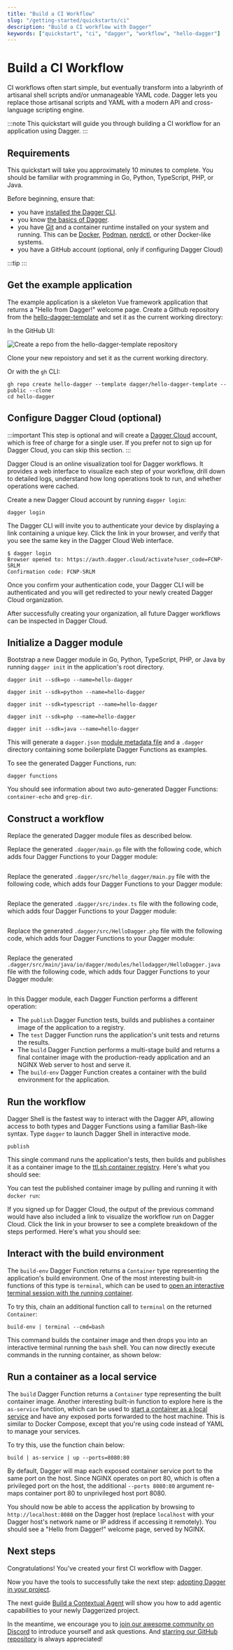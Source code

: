 ```yaml
---
title: "Build a CI Workflow"
slug: "/getting-started/quickstarts/ci"
description: "Build a CI workflow with Dagger"
keywords: ["quickstart", "ci", "dagger", "workflow", "hello-dagger"]
---
```



# Build a CI Workflow

CI workflows often start simple, but eventually transform into a labyrinth of artisanal shell scripts and/or unmanageable YAML code. Dagger lets you replace those artisanal scripts and YAML with a modern API and cross-language scripting engine.

:::note
This quickstart will guide you through building a CI workflow for an application using Dagger.
:::

## Requirements

This quickstart will take you approximately 10 minutes to complete. You should be familiar with programming in Go, Python,  TypeScript, PHP, or Java.

Before beginning, ensure that:
- you have [installed the Dagger CLI](installation.mdx).
- you know [the basics of Dagger](basics.mdx).
- you have [Git](https://git-scm.com/downloads) and a container runtime installed on your system and running. This can be [Docker](https://docs.docker.com/engine/install/), [Podman](https://podman.io/docs/installation), [nerdctl](https://github.com/containerd/nerdctl), or other Docker-like systems.
- you have a GitHub account (optional, only if configuring Dagger Cloud)

:::tip
<PartialIde />
:::

## Get the example application

The example application is a skeleton Vue framework application that returns a "Hello from Dagger!" welcome page. Create a Github repository from the [hello-dagger-template](https://github.com/dagger/hello-dagger-template) and set it as the current working directory:

In the GitHub UI:

![Create a repo from the hello-dagger-template repository](/img/current_docs/quickstart/ci/template.png)

Clone your new repoistory and set it as the current working directory.

Or with the `gh` CLI:
```shell
gh repo create hello-dagger --template dagger/hello-dagger-template --public --clone
cd hello-dagger
```

## Configure Dagger Cloud (optional)

:::important
This step is optional and will create a [Dagger Cloud](https://dagger.io/cloud) account, which is free of charge for a single user. If you prefer not to sign up for Dagger Cloud, you can skip this section.
:::

Dagger Cloud is an online visualization tool for Dagger workflows. It provides a web interface to visualize each step of your workflow, drill down to detailed logs, understand how long operations took to run, and whether operations were cached.

Create a new Dagger Cloud account by running `dagger login`:

```shell
dagger login
```

The Dagger CLI will invite you to authenticate your device by displaying a link containing a unique key. Click the link in your browser, and verify that you see the same key in the Dagger Cloud Web interface.

```shell
$ dagger login
Browser opened to: https://auth.dagger.cloud/activate?user_code=FCNP-SRLM
Confirmation code: FCNP-SRLM
```

Once you confirm your authentication code, your Dagger CLI will be authenticated and you will get redirected to your newly created Dagger Cloud organization.

After successfully creating your organization, all future Dagger workflows can be inspected in Dagger Cloud.

## Initialize a Dagger module

Bootstrap a new Dagger module in Go, Python, TypeScript, PHP, or Java by running `dagger init` in the application's root directory.

<Tabs groupId="language" queryString="sdk">
<TabItem value="go" label="Go">

```shell
dagger init --sdk=go --name=hello-dagger
```

</TabItem>
<TabItem value="python" label="Python">

```shell
dagger init --sdk=python --name=hello-dagger
```

</TabItem>
<TabItem value="typescript" label="TypeScript">

```shell
dagger init --sdk=typescript --name=hello-dagger
```

</TabItem>
<TabItem value="php" label="PHP">

```shell
dagger init --sdk=php --name=hello-dagger
```

</TabItem>
<TabItem value="java" label="Java">

```shell
dagger init --sdk=java --name=hello-dagger
```

</TabItem>
</Tabs>

This will generate a `dagger.json` [module metadata file](https://docs.dagger.io/reference/dagger.schema.json) and a `.dagger` directory containing some boilerplate Dagger Functions as examples.

To see the generated Dagger Functions, run:

```shell
dagger functions
```

You should see information about two auto-generated Dagger Functions: `container-echo` and `grep-dir`.


## Construct a workflow

Replace the generated Dagger module files as described below.

<Tabs groupId="language" queryString="sdk">
<TabItem value="go" label="Go">

Replace the generated `.dagger/main.go` file with the following code, which adds four Dagger Functions to your Dagger module:

```go Go file=./ci/snippets/go/main.go
```

</TabItem>
<TabItem value="python" label="Python">

Replace the generated `.dagger/src/hello_dagger/main.py` file with the following code, which adds four Dagger Functions to your Dagger module:

```python file=./ci/snippets/python/__init__.py
```

</TabItem>
<TabItem value="typescript" label="TypeScript">

Replace the generated `.dagger/src/index.ts` file with the following code, which adds four Dagger Functions to your Dagger module:

```typescript file=./ci/snippets/typescript/index.ts
```

</TabItem>
<TabItem value="php" label="PHP">

Replace the generated `.dagger/src/HelloDagger.php` file with the following code, which adds four Dagger Functions to your Dagger module:

```php file=./ci/snippets/php/src/HelloDagger.php
```

</TabItem>
<TabItem value="java" label="Java">

Replace the generated `.dagger/src/main/java/io/dagger/modules/hellodagger/HelloDagger.java` file with the following code, which adds four Dagger Functions to your Dagger module:

```java file=./ci/snippets/java/src/main/java/io/dagger/modules/hellodagger/HelloDagger.java
```

</TabItem>
</Tabs>

In this Dagger module, each Dagger Function performs a different operation:

- The `publish` Dagger Function tests, builds and publishes a container image of the application to a registry.
- The `test` Dagger Function runs the application's unit tests and returns the results.
- The `build` Dagger Function performs a multi-stage build and returns a final container image with the production-ready application and an NGINX Web server to host and serve it.
- The `build-env` Dagger Function creates a container with the build environment for the application.

## Run the workflow

Dagger Shell is the fastest way to interact with the Dagger API, allowing access to both types and Dagger Functions using a familiar Bash-like syntax. Type `dagger` to launch Dagger Shell in interactive mode.

```shell
publish
```

This single command runs the application's tests, then builds and publishes it as a container image to the [ttl.sh container registry](https://ttl.sh). Here's what you should see:

<VideoPlayer src="/img/current_docs/quickstart/ci/publish.webm" alt="Publishing the container" />

You can test the published container image by pulling and running it with `docker run`:

<VideoPlayer src="/img/current_docs/quickstart/ci/docker.webm" alt="Running the published container with Docker" />

If you signed up for Dagger Cloud, the output of the previous command would have also included a link to visualize the workflow run on Dagger Cloud. Click the link in your browser to see a complete breakdown of the steps performed. Here's what you should see:

<VideoPlayer src="/img/current_docs/quickstart/ci/trace.webm" alt="Visualizing the workflow in Dagger Cloud" />

## Interact with the build environment

The `build-env` Dagger Function returns a `Container` type representing the application's build environment. One of the most interesting built-in functions of this type is `terminal`, which can be used to [open an interactive terminal session with the running container](../features/observability.mdx).

To try this, chain an additional function call to `terminal` on the returned `Container`:

```shell
build-env | terminal --cmd=bash
```

This command builds the container image and then drops you into an interactive terminal running the `bash` shell. You can now directly execute commands in the running container, as shown below:

<VideoPlayer src="/img/current_docs/quickstart/ci/buildenv-terminal.webm" alt="Interactive terminal in build environment" />

## Run a container as a local service

The `build` Dagger Function returns a `Container` type representing the built container image. Another interesting built-in function to explore here is the `as-service` function, which can be used to [start a container as a local service](../features/services.mdx) and have any exposed ports forwarded to the host machine. This is similar to Docker Compose, except that you're using code instead of YAML to manage your services.

To try this, use the function chain below:

```shell
build | as-service | up --ports=8080:80
```

By default, Dagger will map each exposed container service port to the same port on the host. Since NGINX operates on port 80, which is often a privileged port on the host, the additional `--ports 8080:80` argument re-maps container port 80 to unprivileged host port 8080.

<VideoPlayer src="/img/current_docs/quickstart/ci/build-service.webm" alt="Final container as service" />

You should now be able to access the application by browsing to `http://localhost:8080` on the Dagger host (replace `localhost` with your Dagger host's network name or IP address if accessing it remotely). You should see a "Hello from Dagger!" welcome page, served by NGINX.

<VideoPlayer src="/img/current_docs/quickstart/ci/curl.webm" alt="Testing the service" />

## Next steps

Congratulations! You've created your first CI workflow with Dagger.

Now you have the tools to successfully take the next step: [adopting Dagger in your project](../reference/best-practices/adopting.mdx).

The next guide [Build a Contextual Agent](./agent/inproject.mdx) will show you how to add agentic capabilities to your newly Daggerized project.

In the meantime, we encourage you to [join our awesome community on Discord](https://discord.gg/dagger-io) to introduce yourself and ask questions. And [starring our GitHub repository](https://github.com/dagger/dagger) is always appreciated!
